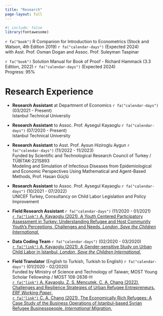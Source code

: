 ```yaml
---
title: "Research"
page-layout: full
---
```


```r
#| include: false
library(fontawesome)
```

`r fa("book")` R Companion for Introduction to Econometrics (Stock and Watson, 4th Edition 2019) `r fa("calendar-days")` (Expected 2024) <br>
  with Asst. Prof. Osman Dogan and Assoc. Prof. Suleyman Taspinar

`r fa("book")` Solution Manual for Book of Proof - Richard Hammack (3.3 Edition, 2022) `r fa("calendar-days")` (Expected 2024) <br>
  Progress: 95%
  
# Research Experience

- **Research Assistant** at Department of Economics `r fa("calendar-days")` (03/2021 - Present) <br>
  Istanbul Technical University

- **Research Assistant** to Assoc. Prof. Aysegul Kayaoglu `r fa("calendar-days")` (07/2020 - Present) <br>
  Istanbul Technical University

- **Research Assistant** to Asst. Prof. Aysun Hiziroglu Aygun `r fa("calendar-days")` (11/2022 - 11/2023)<br>
  Funded by Scientific and Technological Research Council of Turkey / TÜBİTAK-221S893 <br>
  Modeling and Simulation of Infectious Diseases from Epidemiological and Economic Perspectives Using Mathematical and Agent-Based Methods, Prof. Hasan Güçlü

- **Research Assistant** to Assoc. Prof. Aysegul Kayaoglu `r fa("calendar-days")` (10/2021 - 07/2022) <br>
  UNICEF Turkey, Consultancy on Child Labor Legislation and Policy Improvement

- **Field Research Assistant** `r fa("calendar-days")` (11/2020 - 01/2021) <br>
  [`r fa("link")` A. Kayaoglu (2021), A Youth Centered Participatory Assessment in Turkey: Understanding Refugee and Host Community Youth's Perceptions, Challenges and Needs. *London, Save the Children International.*](https://resourcecentre.savethechildren.net/document/a-youth-centered-participatory-assessment-in-turkey-understanding-refugee-and-host-community-youths-perceptions-challenges-and-needs){target="_blank"}

- **Data Coding Team** `r fa("calendar-days")` (02/2020 - 03/2020) <br>
  [`r fa("link")` A. Kayaoglu (2021), A Gender-sensitive Study on Urban Child Labor in Istanbul. *London, Save the Children International.*](https://resourcecentre.savethechildren.net/document/gender-sensitive-study-urban-child-labour-istanbul){target="_blank"}
  
- **Field Translator** (English to Turkish, Turkish to English) `r fa("calendar-days")` (01/2020 - 02/2020) <br>
  Funded by Ministry of Science and Technology of Taiwan; MOST Young Scholar Fellowship / MOST 108-2636-H <br>
  [`r fa("link")` A. Kayaoglu, Z. S. Mencutek, C. A. Chang (2022), Challenges and Resilience Strategies of Urban Refugee Entrepreneurs. *ERF Working Paper*.](https://erf.org.eg/app/uploads/2022/11/1669471123_983_630192_1601.pdf){target="_blank"} <br>
  [`r fa("link")` C. A. Chang (2021), The Economically Rich Refugees: A Case Study of the Business Operations of Istanbul-based Syrian Refugee Businesspeople. *International Migration.*](https://onlinelibrary.wiley.com/doi/10.1111/imig.12886){target="_blank"}
